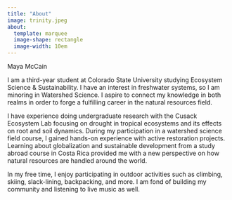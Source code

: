 ```yaml
---
title: "About"
image: trinity.jpeg
about:
  template: marquee
  image-shape: rectangle
  image-width: 10em
---
```


Maya McCain

I am a third-year student at Colorado State University studying Ecosystem Science & Sustainability. I have an interest in freshwater systems, so I am minoring in Watershed Science. I aspire to connect my knowledge in both realms in order to forge a fulfilling career in the natural resources field.

I have experience doing undergraduate research with the Cusack Ecosystem Lab focusing on drought in tropical ecosystems and its effects on root and soil dynamics. During my participation in a watershed science field course, I gained hands-on experience with active restoration projects. Learning about globalization and sustainable development from a study abroad course in Costa Rica provided me with a new perspective on how natural resources are handled around the world.

In my free time, I enjoy participating in outdoor activities such as climbing, skiing, slack-lining, backpacking, and more. I am fond of building my community and listening to live music as well.
